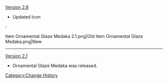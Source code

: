 [[Version 2.6]]
* Updated Icon
:<gallery hideaddbutton="true" captionalign="center">
Item Ornamental Glaze Medaka 2.1.png|Old
Item Ornamental Glaze Medaka.png|New
</gallery>
----
[[Version 2.1]]
* Ornamental Glaze Medaka was released.
<noinclude>[[Category:Change History]]</noinclude>